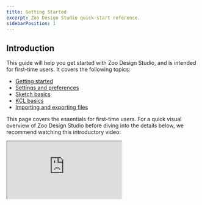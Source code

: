 ```yaml
---
title: Getting Started
excerpt: Zoo Design Studio quick-start reference.
sidebarPosition: 1
---
```


## Introduction

This guide will help you get started with Zoo Design Studio, and is intended for first-time users.
It covers the following topics:

-   [Getting started](#getting-started)
-   [Settings and preferences](#settings-and-preferences)
-   [Sketch basics](#sketch-basics)
-   [KCL basics](#kcl-basics)
-   [Importing and exporting files](#importing-and-exporting-files)

This page covers the essentials for first-time users. For a quick visual overview of Zoo Design
Studio before diving into the details below, we recommend watching this introductory video:

<div style={{ maxWidth: '800px', margin: '0 auto' }}>
    <div style={{ position: 'relative', width: '100%', paddingBottom: '56.25%' }}>
        <iframe
            src="https://www.youtube.com/embed/UhhF8Tj0l8k"
            allowfullscreen="allowfullscreen"
            mozallowfullscreen="mozallowfullscreen"
            msallowfullscreen="msallowfullscreen"
            oallowfullscreen="oallowfullscreen"
            webkitallowfullscreen="webkitallowfullscreen"
            style={{
                position: 'absolute',
                top: 0,
                left: 0,
                width: '100%',
                height: '100%',
            }}
        />
    </div>
</div>

## Getting started

Every time you launch Zoo Design Studio, you will be greeted by a project dashboard. This is your
starting point for creating and managing your design projects.

When you launch Zoo Design Studio for the first time, this dashboard will be empty. To get started,
click _Create Project_, enter a name, and press _Enter_ to open a blank scene. Alternatively, select
_Generate with Text-to-CAD_ to create a model from a prompt or _Create from Sample_ to open a
pre-built example part.

### Navigating the 3D view

Once you have a project open or a model loaded, you'll need to navigate the 3D view. By default, Zoo
Design Studio uses the following control scheme for navigation:

-   **Orbit:** Hold down the right mouse button and drag.
-   **Pan:** Hold down the middle mouse button (scroll wheel click) and drag.
-   **Zoom:** Use the mouse scroll wheel or, while holding control, hold the right mouse button and
    drag up or down.

Note that you can customize these controls to emulate those employed by other CAD systems. To do
this, select _File → Preferences → User Settings → Modeling → Mouse Controls_.

## Settings and preferences

To adjust your settings and preferences, select _File → Preferences_ from the main menu.

Some settings are user-specific, while others are project-specific, with project-scoped settings
available only when opening the settings dialog from within a project.

Items can be adjusted from within the following categories:

-   **App**: Customize the theme and define the directory where your projects are saved.
-   **Modeling**: Set your preferred default units (e.g., mm, inches), model navigation mode, and
    camera behavior.
-   **Text Editor**: Configure the presentation of KCL code within the text editor.

The following are also available:

-   **Keybindings**: View and customize keyboard shortcuts.
-   **About**: Available from the User and Project settings menus, this allows users to check their
    current version of Zoo Design Studio and access release notes.

This video provides a more in-depth overview of the settings and preferences available in Zoo Design
Studio:

<div style={{ maxWidth: '800px', margin: '0 auto' }}>
    <div style={{ position: 'relative', width: '100%', paddingBottom: '56.25%' }}>
        <iframe
            src="https://www.youtube.com/embed/5YcvNJKk-T8"
            allowfullscreen="allowfullscreen"
            mozallowfullscreen="mozallowfullscreen"
            msallowfullscreen="msallowfullscreen"
            oallowfullscreen="oallowfullscreen"
            webkitallowfullscreen="webkitallowfullscreen"
            style={{
                position: 'absolute',
                top: 0,
                left: 0,
                width: '100%',
                height: '100%',
            }}
        />
    </div>
</div>

## Sketch basics

To begin creating geometry, open a project. Before starting your sketch, ensure your desired units
(e.g., mm, inches) are set.

Once ready, click the _Start Sketch_ button. This will prompt you for a plane on which to sketch,
and then you will enter 2D sketching mode. This will allow you to:

-   Draw geometric elements such as lines, arcs, and circles on the active workplane.
-   Add dimensions and constraints to control the size, shape, and position of your geometry.
    Dimensions can also be based on parametes and formulas, allowing for powerful parametric design.
-   Use the sketch toolbar to access common operations like mirror.

When finished, click _Exit Sketch_ and select a 3D feature such as _Extrude_, _Revolve_, or _Sweep_
from the feature toolbar to create a solid model.

**Important Note on Creating Holes:** For features like holes within a solid, it's generally best
practice to extrude the main shape first. Then, create a _new sketch_ on a face of that solid for
the hole's profile, and use a cutting feature (e.g., an extrude-cut, or a Boolean subtract).
Sketching a circle inside another closed profile on the _same initial sketch_ may not automatically
result in a hole when extruded.

<div style={{ maxWidth: '800px', margin: '0 auto' }}>
    <div style={{ position: 'relative', width: '100%', paddingBottom: '56.25%' }}>
        <iframe
            src="https://www.youtube.com/embed/zIgakD3pluk"
            allowfullscreen="allowfullscreen"
            mozallowfullscreen="mozallowfullscreen"
            msallowfullscreen="msallowfullscreen"
            oallowfullscreen="oallowfullscreen"
            webkitallowfullscreen="webkitallowfullscreen"
            style={{
                position: 'absolute',
                top: 0,
                left: 0,
                width: '100%',
                height: '100%',
            }}
        />
    </div>
</div>

## KCL basics

Zoo Design Studio uses a custom programming language, KCL, for geometry creation. When you use the
graphical user interface to create geometry by sketching and extruding, our system generates KCL.
However, you can also write KCL directly, allowing you to create complex models using commands and
functions. We also store your KCL code in text files with `.kcl` extension—so we refer to these as
KCL files.

While you can achieve a lot with the graphical interface, directly editing or writing KCL unlocks
advanced capabilities. This includes creating complex parametric models, automating design tasks
through scripting, and defining geometries that might be challenging with GUI tools alone. It also
makes Zoo designs highly portable and readily version-controllable with tools such as
[git](https://git-scm.com/).

A range of KCL-based sample parts are provided as reference models for use within Zoo Design Studio.
To access these:

-   Click _Create from Sample_ on the project dashboard to browse available KCL examples.
-   Select a sample to clone it into your workspace for examination or modification.
-   Use the feature tree to inspect how the model was constructed.
-   Modify parameters or features as needed to customize the part for your requirements.

<div style={{ maxWidth: '800px', margin: '0 auto' }}>
    <div style={{ position: 'relative', width: '100%', paddingBottom: '56.25%' }}>
        <iframe
            src="https://www.youtube.com/embed/aoxBIEbUggA"
            allowfullscreen="allowfullscreen"
            mozallowfullscreen="mozallowfullscreen"
            msallowfullscreen="msallowfullscreen"
            oallowfullscreen="oallowfullscreen"
            webkitallowfullscreen="webkitallowfullscreen"
            style={{
                position: 'absolute',
                top: 0,
                left: 0,
                width: '100%',
                height: '100%',
            }}
        />
    </div>
</div>

## Importing and exporting files

Zoo Design Studio supports various file formats for interoperability with other CAD systems:

-   **Importing**: Add external models to your project by selecting _Insert_ from the top command
    bar. Supported formats include `STEP`, `.sldprt` and `STL`. For further details see
    [the KCL docs](https://zoo.dev/docs/kcl-lang/foreign-imports).
-   **Exporting**: Save your designs for use in other applications by choosing _File → Export_ and
    selecting your desired format: `STEP`, `STL`, `gLTF`, `OBJ`, or `PLY`.
-   For models created with the Text-to-CAD feature, your generated geometry is automatically saved
    in the project folder and can be exported to any supported format at any time.

<div style={{ maxWidth: '800px', margin: '0 auto' }}>
    <div style={{ position: 'relative', width: '100%', paddingBottom: '56.25%' }}>
        <iframe
            src="https://www.youtube.com/embed/bcSLgMFZmFU"
            allowfullscreen="allowfullscreen"
            mozallowfullscreen="mozallowfullscreen"
            msallowfullscreen="msallowfullscreen"
            oallowfullscreen="oallowfullscreen"
            webkitallowfullscreen="webkitallowfullscreen"
            style={{
                position: 'absolute',
                top: 0,
                left: 0,
                width: '100%',
                height: '100%',
            }}
        />
    </div>
</div>
